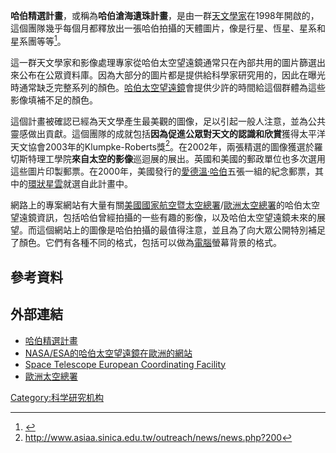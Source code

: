 '''哈伯精選計畫'''，或稱為'''哈伯滄海遺珠計畫'''，是由一群[[天文學家|天文學家]]在1998年開啟的，這個團隊幾乎每個月都釋放出一張哈伯拍攝的天體圖片，像是行星、恆星、星系和星系團等等<ref>{{Cite web |url=http://hubblesite.org/newscenter/archive/releases/2003/28 |title=存档副本 |accessdate=2009-08-10 |archive-date=2016-09-07 |archive-url=https://web.archive.org/web/20160907063006/http://hubblesite.org/newscenter/archive/releases/2003/28/ |dead-url=no }}</ref>。

這一群天文學家和影像處理專家從哈伯太空望遠鏡通常只在內部共用的圖片篩選出來公布在公眾資料庫。因為大部分的圖片都是提供給科學家研究用的，因此在曝光時通常缺乏完整系列的顏色。[[哈伯太空望遠鏡|哈伯太空望遠鏡]]會提供少許的時間給這個群體為這些影像填補不足的顏色。

這個計畫被確認已經為天文學產生最美觀的圖像，足以引起一般人注意，並為公共靈感做出貢獻。這個團隊的成就包括'''因為促進公眾對天文的認識和欣賞'''獲得太平洋天文協會2003年的Klumpke-Roberts獎<ref>http://www.asiaa.sinica.edu.tw/outreach/news/news.php?200{{dead link|date=2017年12月 |bot=InternetArchiveBot |fix-attempted=yes }}</ref>。在2002年，兩張精選的圖像獲選於羅切斯特理工學院'''來自太空的影像'''巡迴展的展出。英國和美國的郵政單位也多次選用這些圖片印製郵票。在2000年，美國發行的[[愛德溫·哈伯|愛德溫·哈伯]]五張一組的紀念郵票，其中的[[環狀星雲|環狀星雲]]就選自此計畫中。

網路上的專案網站有大量有關[[美國國家航空暨太空總署|美國國家航空暨太空總署]]/[[歐洲太空總署|歐洲太空總署]]的哈伯太空望遠鏡資訊，包括哈伯曾經拍攝的一些有趣的影像，以及哈伯太空望遠鏡未來的展望。而這個網站上的圖像是哈伯拍攝的最值得注意，並且為了向大眾公開特別補足了顏色。它們有各種不同的格式，包括可以做為[[電腦|電腦]]螢幕背景的格式。

== 參考資料 ==
{{reflist}}

== 外部連結 ==
*[https://web.archive.org/web/20100403080816/http://heritage.stsci.edu/index.html 哈伯精選計畫]
*[http://www.spacetelescope.org/ NASA/ESA的哈伯太空望遠鏡在歐洲的網站]{{Wayback|url=http://www.spacetelescope.org/ |date=20110221210501 }}
*[http://www.stecf.org/ Space Telescope European Coordinating Facility]{{Wayback|url=http://www.stecf.org/ |date=20190604161121 }}
*[http://www.esa.int/esaCP/index.html 歐洲太空總署]{{Wayback|url=http://www.esa.int/esaCP/index.html |date=20071221001951 }}

[[Category:科学研究机构|Category:科学研究机构]]